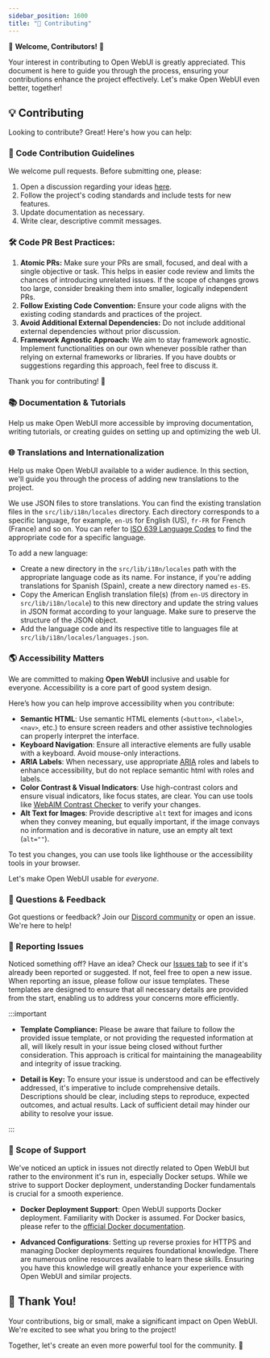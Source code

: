 ```yaml
---
sidebar_position: 1600
title: "🤝 Contributing"
---
```



<TopBanners />

🚀 **Welcome, Contributors!** 🚀

Your interest in contributing to Open WebUI is greatly appreciated. This document is here to guide you through the process, ensuring your contributions enhance the project effectively. Let's make Open WebUI even better, together!

## 💡 Contributing

Looking to contribute? Great! Here's how you can help:

### 🌟 Code Contribution Guidelines

We welcome pull requests. Before submitting one, please:

1. Open a discussion regarding your ideas [here](https://github.com/open-webui/open-webui/discussions/new/choose).
2. Follow the project's coding standards and include tests for new features.
3. Update documentation as necessary.
4. Write clear, descriptive commit messages.

### 🛠 Code PR Best Practices:

1. **Atomic PRs:** Make sure your PRs are small, focused, and deal with a single objective or task. This helps in easier code review and limits the chances of introducing unrelated issues. If the scope of changes grows too large, consider breaking them into smaller, logically independent PRs.
2. **Follow Existing Code Convention:** Ensure your code aligns with the existing coding standards and practices of the project.
3. **Avoid Additional External Dependencies:** Do not include additional external dependencies without prior discussion.
4. **Framework Agnostic Approach:** We aim to stay framework agnostic. Implement functionalities on our own whenever possible rather than relying on external frameworks or libraries. If you have doubts or suggestions regarding this approach, feel free to discuss it.

Thank you for contributing! 🚀

### 📚 Documentation & Tutorials

Help us make Open WebUI more accessible by improving documentation, writing tutorials, or creating guides on setting up and optimizing the web UI.

### 🌐 Translations and Internationalization

Help us make Open WebUI available to a wider audience. In this section, we'll guide you through the process of adding new translations to the project.

We use JSON files to store translations. You can find the existing translation files in the `src/lib/i18n/locales` directory. Each directory corresponds to a specific language, for example, `en-US` for English (US), `fr-FR` for French (France) and so on. You can refer to [ISO 639 Language Codes](http://www.lingoes.net/en/translator/langcode.htm) to find the appropriate code for a specific language.

To add a new language:

- Create a new directory in the `src/lib/i18n/locales` path with the appropriate language code as its name. For instance, if you're adding translations for Spanish (Spain), create a new directory named `es-ES`.
- Copy the American English translation file(s) (from `en-US` directory in `src/lib/i18n/locale`) to this new directory and update the string values in JSON format according to your language. Make sure to preserve the structure of the JSON object.
- Add the language code and its respective title to languages file at `src/lib/i18n/locales/languages.json`.

### 🌎 Accessibility Matters

We are committed to making **Open WebUI** inclusive and usable for everyone. Accessibility is a core part of good system design.

Here’s how you can help improve accessibility when you contribute:

- **Semantic HTML**: Use semantic HTML elements (`<button>`, `<label>`, `<nav>`, etc.) to ensure screen readers and other assistive technologies can properly interpret the interface.
- **Keyboard Navigation**: Ensure all interactive elements are fully usable with a keyboard. Avoid mouse-only interactions.
- **ARIA Labels**: When necessary, use appropriate [ARIA](https://developer.mozilla.org/en-US/docs/Web/Accessibility/ARIA) roles and labels to enhance accessibility, but do not replace semantic html with roles and labels.
- **Color Contrast & Visual Indicators**: Use high-contrast colors and ensure visual indicators, like focus states, are clear. You can use tools like [WebAIM Contrast Checker](https://webaim.org/resources/contrastchecker/) to verify your changes.
- **Alt Text for Images**: Provide descriptive `alt` text for images and icons when they convey meaning, but equally important, if the image convays no information and is decorative in nature, use an empty alt text (`alt=""`).

To test you changes, you can use tools like lighthouse or the accessibility tools in your browser.

Let's make Open WebUI usable for *everyone*.

### 🤔 Questions & Feedback

Got questions or feedback? Join our [Discord community](https://discord.gg/5rJgQTnV4s) or open an issue. We're here to help!

### 🚨 Reporting Issues

Noticed something off? Have an idea? Check our [Issues tab](https://github.com/open-webui/open-webui/issues) to see if it's already been reported or suggested. If not, feel free to open a new issue. When reporting an issue, please follow our issue templates. These templates are designed to ensure that all necessary details are provided from the start, enabling us to address your concerns more efficiently.

:::important

- **Template Compliance:** Please be aware that failure to follow the provided issue template, or not providing the requested information at all, will likely result in your issue being closed without further consideration. This approach is critical for maintaining the manageability and integrity of issue tracking.

- **Detail is Key:** To ensure your issue is understood and can be effectively addressed, it's imperative to include comprehensive details. Descriptions should be clear, including steps to reproduce, expected outcomes, and actual results. Lack of sufficient detail may hinder our ability to resolve your issue.

:::

### 🧭 Scope of Support

We've noticed an uptick in issues not directly related to Open WebUI but rather to the environment it's run in, especially Docker setups. While we strive to support Docker deployment, understanding Docker fundamentals is crucial for a smooth experience.

- **Docker Deployment Support**: Open WebUI supports Docker deployment. Familiarity with Docker is assumed. For Docker basics, please refer to the [official Docker documentation](https://docs.docker.com/get-started/overview/).

- **Advanced Configurations**: Setting up reverse proxies for HTTPS and managing Docker deployments requires foundational knowledge. There are numerous online resources available to learn these skills. Ensuring you have this knowledge will greatly enhance your experience with Open WebUI and similar projects.

## 🙏 Thank You!

Your contributions, big or small, make a significant impact on Open WebUI. We're excited to see what you bring to the project!

Together, let's create an even more powerful tool for the community. 🌟
